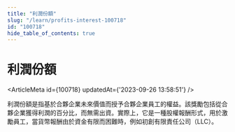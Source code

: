 ```yaml
---
title: "利潤份額"
slug: "/learn/profits-interest-100718"
id: "100718"
hide_table_of_contents: true
---
```



# 利潤份額

<ArticleMeta id={100718} updatedAt={'2023-09-26 13:58:51'} />
<div className='border-solid border-b border-t-0 my-4 border-[var(--ifm-color-gray-300)]' />

利潤份額是指基於合夥企業未來價值而授予合夥企業員工的權益。該獎勵包括從合夥企業獲得利潤的百分比，而無需出資。實際上，它是一種股權報酬形式，用於激勵員工，當貨幣報酬由於資金有限而困難時，例如初創有限責任公司（LLC）。
